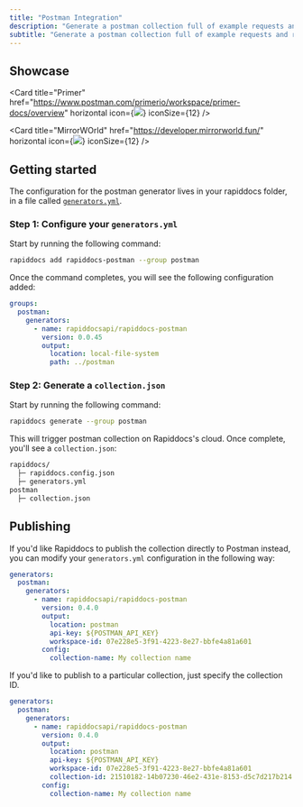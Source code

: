 ```yaml
---
title: "Postman Integration"
description: "Generate a postman collection full of example requests and responses"
subtitle: "Generate a postman collection full of example requests and responses"
---
```


## Showcase

<CardGroup cols={2}>

<Card
  title="Primer"
  href="https://www.postman.com/primerio/workspace/primer-docs/overview"
  horizontal
  icon={<img src="https://cdn.prod.website-files.com/5e9dc792e1210c5325f7ebbc/64b039144f484892355032dd_62146168.png" />}
  iconSize={12}
/>

<Card
  title="MirrorWOrld"
  href="https://developer.mirrorworld.fun/"
  horizontal
  icon={<img src="https://cdn.brandfetch.io/idLEJUb6Vb/w/400/h/400/theme/dark/icon.jpeg" />}
  iconSize={12}
/>

</CardGroup>

## Getting started

The configuration for the postman generator lives in your rapiddocs folder, in a file
called [`generators.yml`](/learn/api-definition/introduction/what-is-the-rapiddocs-folder#generatorsyml).

### **Step 1**: Configure your `generators.yml`

Start by running the following command:

```sh
rapiddocs add rapiddocs-postman --group postman
```

Once the command completes, you will see the following configuration added:

```yaml title="generators.yml" {2-8}
groups:
  postman:
    generators:
      - name: rapiddocsapi/rapiddocs-postman
        version: 0.0.45
        output:
          location: local-file-system
          path: ../postman
```

### **Step 2**: Generate a `collection.json`

Start by running the following command:

```sh
rapiddocs generate --group postman
```

This will trigger postman collection on Rapiddocs's cloud. Once complete, you'll see a `collection.json`:

```bash {4-5}
rapiddocs/
  ├─ rapiddocs.config.json
  ├─ generators.yml
postman
  ├─ collection.json
```

## Publishing

If you'd like Rapiddocs to publish the collection directly to Postman instead, you can modify your `generators.yml` configuration
in the following way:

```yaml title="generators.yml" {6-9}
generators:
  postman:
    generators:
      - name: rapiddocsapi/rapiddocs-postman
        version: 0.4.0
        output:
          location: postman
          api-key: ${POSTMAN_API_KEY}
          workspace-id: 07e228e5-3f91-4223-8e27-bbfe4a81a601
        config:
          collection-name: My collection name
```

If you'd like to publish to a particular collection, just specify the collection ID.

```yaml title="generators.yml" {10}
generators:
  postman:
    generators:
      - name: rapiddocsapi/rapiddocs-postman
        version: 0.4.0
        output:
          location: postman
          api-key: ${POSTMAN_API_KEY}
          workspace-id: 07e228e5-3f91-4223-8e27-bbfe4a81a601
          collection-id: 21510182-14b07230-46e2-431e-8153-d5c7d217b214
        config:
          collection-name: My collection name
```
